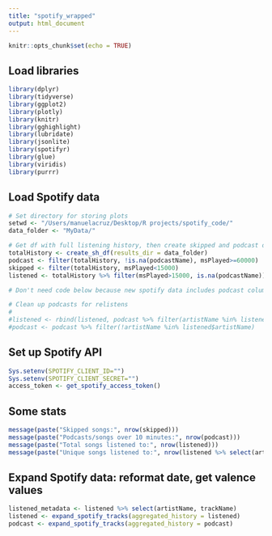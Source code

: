 ```yaml
---
title: "spotify_wrapped"
output: html_document
---
```


```r
knitr::opts_chunk$set(echo = TRUE)
```

## Load libraries

```r
library(dplyr)
library(tidyverse)
library(ggplot2)
library(plotly)
library(knitr)
library(gghighlight)
library(lubridate)
library(jsonlite)
library(spotifyr)
library(glue)
library(viridis)
library(purrr)
```

## Load Spotify data

```r
# Set directory for storing plots
setwd <- "/Users/manuelacruz/Desktop/R projects/spotify_code/"
data_folder <- "MyData/"
```

```r
# Get df with full listening history, then create skipped and podcast dataframe
totalHistory <- create_sh_df(results_dir = data_folder)
podcast <- filter(totalHistory, !is.na(podcastName), msPlayed>=60000)
skipped <- filter(totalHistory, msPlayed<15000)
listened <- totalHistory %>% filter(msPlayed>15000, is.na(podcastName)) 

# Don't need code below because new spotify data includes podcast column

# Clean up podcasts for relistens
#
#listened <- rbind(listened, podcast %>% filter(artistName %in% listened$artistName))
#podcast <- podcast %>% filter(!artistName %in% listened$artistName)
```

## Set up Spotify API
```r
Sys.setenv(SPOTIFY_CLIENT_ID="")
Sys.setenv(SPOTIFY_CLIENT_SECRET="")
access_token <- get_spotify_access_token()
```

## Some stats
```r
message(paste("Skipped songs:", nrow(skipped)))
message(paste("Podcasts/songs over 10 minutes:", nrow(podcast)))
message(paste("Total songs listened to:", nrow(listened)))
message(paste("Unique songs listened to:", nrow(listened %>% select(artistName, trackName) %>% unique())))
```

## Expand Spotify data: reformat date, get valence values
```r
listened_metadata <- listened %>% select(artistName, trackName)
listened <- expand_spotify_tracks(aggregated_history = listened)
podcast <- expand_spotify_tracks(aggregated_history = podcast)
```

